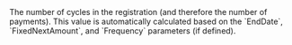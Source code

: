   

  
<ResponseField name="CycleNumber" type="integer" >    
The number of cycles in the registration (and therefore the number of payments).  
This value is automatically calculated based on the `EndDate`, `FixedNextAmount`, and `Frequency` parameters (if defined).  
</ResponseField>